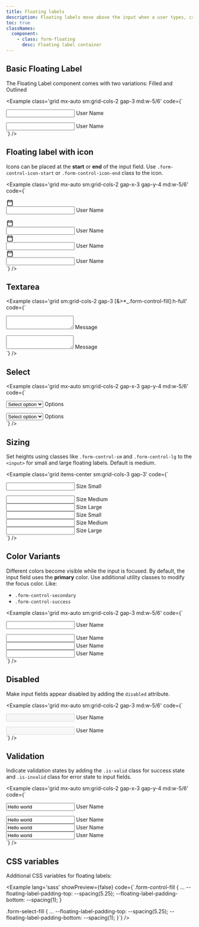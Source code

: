 ```yaml
---
title: Floating labels
description: Floating labels move above the input when a user types, creating a clean and minimal form design.
toc: true
classNames:
  component:
    - class: form-floating
      desc: Floating label container
---
```


## Basic Floating Label

The Floating Label component comes with two variations: Filled and Outlined

<Example class='grid mx-auto sm:grid-cols-2 gap-3 md:w-5/6' code={`<div class="form-floating form-field">
    <input type="text" id="floatingInputOutline" class="form-control" placeholder=" " />
    <label class="form-label" for="floatingInputOutline">User Name</label>
  </div>
  <div class="form-floating form-field">
    <input type="text" id="floatingInput" class="form-control-fill" placeholder=" " />
    <label class="form-label" for="floatingInput">User Name</label>
  </div>`} />

## Floating label with icon

Icons can be placed at the **start** or **end** of the input field. Use `.form-control-icon-start` or `.form-control-icon-end` class to the icon.

<Example class='grid mx-auto sm:grid-cols-2 gap-x-3 gap-y-4 md:w-5/6' code={`<div class="input-group-icon">
    <svg class="form-control-icon-start" xmlns="http://www.w3.org/2000/svg" width="20" height="20" viewBox="0 0 24 24"><path fill="currentColor" d="M5 22q-.825 0-1.412-.587T3 20V6q0-.825.588-1.412T5 4h1V3q0-.425.288-.712T7 2t.713.288T8 3v1h8V3q0-.425.288-.712T17 2t.713.288T18 3v1h1q.825 0 1.413.588T21 6v14q0 .825-.587 1.413T19 22zm0-2h14V10H5zM5 8h14V6H5zm0 0V6z"/></svg>
    <div class="form-floating form-field">
      <input type="text" class="form-control" id="floatingLabelOutlineIcon" />
      <label class="form-label" for="floatingLabelOutlineIcon">User Name</label>
    </div>
  </div>

  <div class="input-group-icon">
    <svg class="form-control-icon-start" xmlns="http://www.w3.org/2000/svg" width="20" height="20" viewBox="0 0 24 24"><path fill="currentColor" d="M5 22q-.825 0-1.412-.587T3 20V6q0-.825.588-1.412T5 4h1V3q0-.425.288-.712T7 2t.713.288T8 3v1h8V3q0-.425.288-.712T17 2t.713.288T18 3v1h1q.825 0 1.413.588T21 6v14q0 .825-.587 1.413T19 22zm0-2h14V10H5zM5 8h14V6H5zm0 0V6z"/></svg>
    <div class="form-floating form-field">
      <input type="text" class="form-control-fill" id="floatingLabelIcon" placeholder=" " />
      <label class="form-label" for="floatingLabelIcon">User Name</label>
    </div>
  </div>

  <div class="input-group-icon">
    <svg class="form-control-icon-end" xmlns="http://www.w3.org/2000/svg" width="20" height="20" viewBox="0 0 24 24"><path fill="currentColor" d="M5 22q-.825 0-1.412-.587T3 20V6q0-.825.588-1.412T5 4h1V3q0-.425.288-.712T7 2t.713.288T8 3v1h8V3q0-.425.288-.712T17 2t.713.288T18 3v1h1q.825 0 1.413.588T21 6v14q0 .825-.587 1.413T19 22zm0-2h14V10H5zM5 8h14V6H5zm0 0V6z"/></svg>
    <div class="form-floating form-field">
      <input type="text" class="form-control" id="floatingLabelOutlineIconEnd" placeholder=" " />
      <label class="form-label" for="floatingLabelOutlineIconEnd">User Name</label>
    </div>
  </div>

  <div class="input-group-icon">
    <svg class="form-control-icon-end" xmlns="http://www.w3.org/2000/svg" width="20" height="20" viewBox="0 0 24 24"><path fill="currentColor" d="M5 22q-.825 0-1.412-.587T3 20V6q0-.825.588-1.412T5 4h1V3q0-.425.288-.712T7 2t.713.288T8 3v1h8V3q0-.425.288-.712T17 2t.713.288T18 3v1h1q.825 0 1.413.588T21 6v14q0 .825-.587 1.413T19 22zm0-2h14V10H5zM5 8h14V6H5zm0 0V6z"/></svg>
    <div class="form-floating form-field">
      <input type="text" class="form-control-fill" id="floatingLabelIconEnd" placeholder=" " />
      <label class="form-label" for="floatingLabelIconEnd">User Name</label>
    </div>
  </div>`} />

## Textarea

<Example class='grid sm:grid-cols-2 gap-3 [&>*_.form-control-fill]:h-full' code={`<div class="form-floating form-field">
    <textarea type="text" class="form-control" id="floatingTextareaOutline" placeholder=" "></textarea>
    <label class="form-label" for="floatingTextareaOutline">Message</label>
  </div>
  <div class="form-floating form-field">
    <textarea type="text" class="form-control-fill" id="floatingTextarea" placeholder=" "></textarea>
    <label class="form-label" for="floatingTextarea">Message</label>
  </div>`} />

## Select

<Example class='grid mx-auto sm:grid-cols-2 gap-x-3 gap-y-4 md:w-5/6' code={`<div class="form-floating form-field">
    <select class="form-select-fill" aria-label="Filled floating label example">
      <option selected>Select option</option>
      <option value="1">One</option>
      <option value="2">Two</option>
      <option value="3">Three</option>
    </select>
    <label class="form-label" for="floatingInput">Options</label>
  </div>
  <div class="form-floating form-field">
    <select class="form-select" aria-label="Outlined floating label example">
      <option selected>Select option</option>
      <option value="1">One</option>
      <option value="2">Two</option>
      <option value="3">Three</option>
    </select>
    <label class="form-label" for="floatingInput">Options</label>
  </div>`} />

## Sizing

Set heights using classes like <code>.form-control-sm</code> and <code>.form-control-lg</code> to the `<input>` for small and large floating labels. Default is medium.

<Example class='grid items-center sm:grid-cols-3 gap-3' code={`<div class="form-floating form-field">
    <input type="text" id="floatingInputOutlineSmall" class="form-control form-control-sm" placeholder=" " />
    <label class="form-label" for="floatingInputOutlineSmall">Size Small</label>
  </div>
  <div class="form-floating form-field">
    <input type="text" id="floatingInputOutlineMedium" class="form-control" placeholder=" " />
    <label class="form-label" for="floatingInputOutlineMedium">Size Medium</label>
  </div>
  <div class="form-floating form-field">
    <input type="text" id="floatingInputOutlineLarge" class="form-control form-control-lg" placeholder=" " />
    <label class="form-label" for="floatingInputOutlineLarge">Size Large</label>
  </div>
  <div class="form-floating form-field">
    <input type="text" id="floatingInputSmall" class="form-control-fill form-control-sm" placeholder=" " />
    <label class="form-label" for="floatingInputSmall">Size Small</label>
  </div>
  <div class="form-floating form-field">
    <input type="text" id="floatingInputMedium" class="form-control-fill" placeholder=" " />
    <label class="form-label" for="floatingInputMedium">Size Medium</label>
  </div>
  <div class="form-floating form-field">
    <input type="text" id="floatingInputLarge" class="form-control-fill form-control-lg" placeholder=" " />
    <label class="form-label" for="floatingInputLarge">Size Large</label>
  </div>`} />

## Color Variants

Different colors become visible while the input is focused. By default, the input field uses the **primary** color. Use additional utility classes to modify the focus color. Like:

- `.form-control-secondary`
- `.form-control-success`

<Example class='grid mx-auto sm:grid-cols-2 gap-3 md:w-5/6' code={`<div class="form-floating form-field">
    <input type="text" id="outlineSecondary" class="form-control form-control-secondary" placeholder=" " />
    <label class="form-label" for="outlineSecondary">User Name</label>
  </div>
  <div class="form-floating form-field">
    <input type="text" id="outlineSuccess" class="form-control form-control-success" placeholder=" " />
    <label class="form-label" for="outlineSuccess">User Name</label>
  </div>
  <div class="form-floating form-field">
    <input type="text" id="floatingInputSecondary" class="form-control-fill form-control-secondary" placeholder=" " />
    <label class="form-label" for="floatingInputSecondary">User Name</label>
  </div>
  <div class="form-floating form-field">
    <input type="text" id="floatingInputSuccess" class="form-control-fill form-control-success" placeholder=" " />
    <label class="form-label" for="floatingInputSuccess">User Name</label>
  </div>`} />

## Disabled

Make input fields appear disabled by adding the `disabled` attribute.

<Example class='grid mx-auto sm:grid-cols-2 gap-3 md:w-5/6' code={`<div class="form-floating form-field">
    <input type="text" id="inputOutlineDisabled" class="form-control" placeholder=" " disabled />
    <label class="form-label" for="inputOutlineDisabled">User Name</label>
  </div>
  <div class="form-floating form-field">
    <input type="text" id="floatingInputDisabled" class="form-control-fill" placeholder=" " disabled />
    <label class="form-label" for="floatingInputDisabled">User Name</label>
  </div>`} />

## Validation

Indicate validation states by adding the `.is-valid` class for success state and `.is-invalid` class for error state to input fields.

<Example class='grid mx-auto sm:grid-cols-2 gap-x-3 gap-y-4 md:w-5/6' code={`<div class="form-floating form-field">
    <input type="text" id="floatingInputOutline" class="form-control is-valid" value="Hello world" placeholder=" "/>
    <label class="form-label" for="floatingInputOutline">User Name</label>
  </div>
  <div class="form-floating form-field">
    <input type="text" id="floatingInput" class="form-control-fill is-valid" value="Hello world" placeholder=" " />
    <label class="form-label" for="floatingInput">User Name</label>
  </div>
  <div class="form-floating form-field">
    <input type="text" id="floatingInputOutline" class="form-control is-invalid" value="Hello world" placeholder=" "/>
    <label class="form-label" for="floatingInputOutline">User Name</label>
  </div>
  <div class="form-floating form-field">
    <input type="text" id="floatingInput" class="form-control-fill is-invalid" value="Hello world" placeholder=" " />
    <label class="form-label" for="floatingInput">User Name</label>
  </div>`} />

## CSS variables

Additional CSS variables for floating labels:

<Example lang='sass' showPreview={false} 
  code={`.form-control-fill {
    ...
    --floating-label-padding-top: --spacing(5.25);
    --floating-label-padding-bottom: --spacing(1);
  }

  .form-select-fill {
    ...
    --floating-label-padding-top: --spacing(5.25);
    --floating-label-padding-bottom: --spacing(1);
  }`} />
